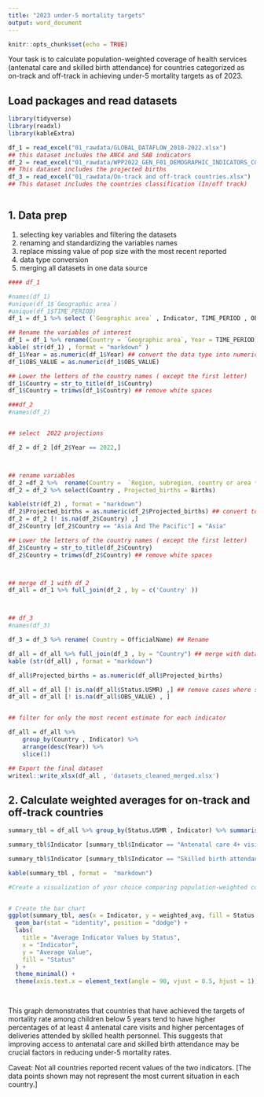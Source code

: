 ```yaml
---
title: "2023 under-5 mortality targets"
output: word_document
---
```


```r
knitr::opts_chunk$set(echo = TRUE)
```


Your task is to calculate population-weighted coverage of health services (antenatal care and skilled birth attendance) for countries categorized as on-track and off-track in achieving under-5 mortality targets as of 2023.

## Load packages and read datasets


```r

library(tidyverse) 
library(readxl)
library(kableExtra)

df_1 = read_excel("01_rawdata/GLOBAL_DATAFLOW_2018-2022.xlsx")
## this dataset includes the ANC4 and SAB indicators
df_2 = read_excel("01_rawdata/WPP2022_GEN_F01_DEMOGRAPHIC_INDICATORS_COMPACT_REV1.xlsx" , sheet = 2 )
## This dataset includes the projected births
df_3 = read_excel("01_rawdata/On-track and off-track countries.xlsx")
## This dataset includes the countries classification (In/off track)



```

## 1. Data prep


1. selecting key variables and filtering the datasets
2. renaming and standardizing the variables names
3. replace missing value of pop size with the most recent reported
4. data type conversion
5. merging all datasets in one data source



```r
#### df_1

#names(df_1)
#unique(df_1$`Geographic area`)
#unique(df_1$TIME_PERIOD)
df_1 = df_1 %>% select (`Geographic area` , Indicator, TIME_PERIOD , OBS_VALUE) ## select variables of interest

## Rename the variables of interest
df_1 = df_1 %>% rename(Country = `Geographic area`, Year = TIME_PERIOD)
kable( str(df_1) , format = "markdown" )
df_1$Year = as.numeric(df_1$Year) ## convert the data type into numeric
df_1$OBS_VALUE = as.numeric(df_1$OBS_VALUE)

## Lower the letters of the country names ( except the first letter)
df_1$Country = str_to_title(df_1$Country)
df_1$Country = trimws(df_1$Country) ## remove white spaces

###df_2
#names(df_2)


## select  2022 projections

df_2 = df_2 [df_2$Year == 2022,]



## rename variables
df_2 =df_2 %>%  rename(Country =  `Region, subregion, country or area *` , Births =  `Births (thousands)`) 
df_2 = df_2 %>% select(Country , Projected_births = Births)

kable(str(df_2) , format = "markdown")
df_2$Projected_births = as.numeric(df_2$Projected_births) ## convert to numeric
df_2 = df_2 [! is.na(df_2$Country) ,]
df_2$Country [df_2$Country == "Asia And The Pacific"] = "Asia"

## Lower the letters of the country names ( except the first letter)
df_2$Country = str_to_title(df_2$Country)
df_2$Country = trimws(df_2$Country) ## remove white spaces



## merge df_1 with df_2
df_all = df_1 %>% full_join(df_2 , by = c('Country' ))



## df_3
#names(df_3)

df_3 = df_3 %>% rename( Country = OfficialName) ## Rename

df_all = df_all %>% full_join(df_3 , by = "Country") ## merge with dataset 
kable (str(df_all) , format = "markdown")

df_all$Projected_births = as.numeric(df_all$Projected_births)

df_all = df_all [! is.na(df_all$Status.U5MR) ,] ## remove cases where status is not reported
df_all = df_all [! is.na(df_all$OBS_VALUE) , ]


## filter for only the most recent estimate for each indicator

df_all = df_all %>%
    group_by(Country , Indicator) %>% 
    arrange(desc(Year)) %>% 
    slice(1)

## Export the final dataset 
writexl::write_xlsx(df_all , 'datasets_cleaned_merged.xlsx')

```

## 2. Calculate weighted averages for on-track and off-track countries
```r



summary_tbl = df_all %>% group_by(Status.U5MR , Indicator) %>% summarise(weighted_avg = sum(OBS_VALUE * Projected_births , na.rm = T) / sum(Projected_births , na.rm = T) )

summary_tbl$Indicator [summary_tbl$Indicator == "Antenatal care 4+ visits - percentage of women (aged 15-49 years) attended at least four times during pregnancy by any provider"] = "ANC4"

summary_tbl$Indicator [summary_tbl$Indicator == "Skilled birth attendant - percentage of deliveries attended by skilled health personnel"] = "SAB"

kable(summary_tbl , format =  "markdown")

#Create a visualization of your choice comparing population-weighted coverage estimates for on-track and off-track countries for each indicator, with a short paragraph on interpretation and caveats.


# Create the bar chart
ggplot(summary_tbl, aes(x = Indicator, y = weighted_avg, fill = Status.U5MR)) +
  geom_bar(stat = "identity", position = "dodge") +
  labs(
    title = "Average Indicator Values by Status",
    x = "Indicator",
    y = "Average Value",
    fill = "Status"
  ) +
  theme_minimal() +
  theme(axis.text.x = element_text(angle = 90, vjust = 0.5, hjust = 1))

  

```

This graph demonstrates that countries that have achieved the targets of mortality rate among children below 5 years tend to have higher percentages of at least 4 antenatal care visits and higher percentages of deliveries attended by skilled health personnel. This suggests that improving access to antenatal care and skilled birth attendance may be crucial factors in reducing under-5 mortality rates.

Caveat: Not all countries reported recent values of the two indicators. [The data points shown may not represent the most current situation in each country.]